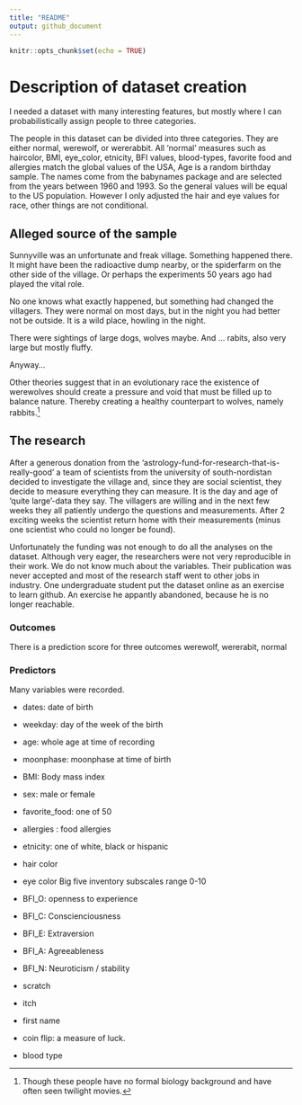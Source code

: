 ```yaml
---
title: "README"
output: github_document
---
```


```r
knitr::opts_chunk$set(echo = TRUE)
```

# Description of dataset creation

I needed a dataset with many interesting features, but mostly where I can 
probabilistically assign people to three categories.

The people in this dataset can be divided into three categories.
They are either normal, werewolf, or wererabbit.
All 'normal' measures such as haircolor, BMI, eye_color, etnicity, BFI values, 
blood-types, favorite food and allergies match the global values of the USA, 
Age is a random birthday sample. The names come from the babynames package and
are selected from the years between 1960 and 1993. 
So the general values will be equal to the US population. However I only
adjusted the hair and eye values for race, other things are not conditional.

## Alleged source of the sample 
Sunnyville was an unfortunate and freak village. Something happened there. It might
have been the radioactive dump nearby, or the spiderfarm on the other side
of the village. Or perhaps the experiments 50 years ago had played the  vital role.

No one knows what exactly happened, but something had changed the villagers. 
They were normal on most days, but in the night you had better not be outside.
It is a wild place, howling in the night. 

There were sightings of large dogs, wolves maybe. And ... rabits, also very large
but mostly fluffy. 

Anyway...

Other theories suggest that in an evolutionary race the existence 
of werewolves should create a pressure and void that must be filled up to balance 
nature. Thereby creating a healthy counterpart to wolves, namely rabbits.^[Though these people have no formal biology background and have often seen twilight movies.]

## The research
After a generous donation from the 'astrology-fund-for-research-that-is-really-good'
a team of scientists from the university of south-nordistan
decided to investigate the village and, since they are social
scientist, they decide to measure everything they can measure. It is the day and age of
'quite large'-data they say. The villagers are willing and in the next few weeks
they all patiently undergo the questions and measurements. 
After 2 exciting weeks the scientist return home with their measurements 
(minus one scientist who could no longer be found). 

Unfortunately the funding was not enough to do all the analyses on the dataset. 
Although very eager, the researchers were not very reproducible in their work.
We do not know much about the variables. Their publication was never accepted
and most of the research staff went to other jobs in industry. One undergraduate
student put the dataset online as an exercise to learn github. An exercise
he appantly abandoned, because he is no longer reachable.

### Outcomes
There is a prediction score for three outcomes werewolf, wererabit, normal

### Predictors
Many variables were recorded.

* dates: date of birth
* weekday: day of the week of the birth
* age:  whole age at time of recording
* moonphase: moonphase at time of birth 
* BMI: Body mass index 
* sex: male or female
* favorite_food: one of 50
* allergies : food allergies
* etnicity: one of white, black or hispanic
* hair color
* eye color
Big five inventory subscales range 0-10 
* BFI_O: openness to experience
* BFI_C: Conscienciousness
* BFI_E: Extraversion
* BFI_A: Agreeableness
* BFI_N: Neuroticism / stability

* scratch
* itch
* first name
* coin flip: a measure of luck. 
* blood type
